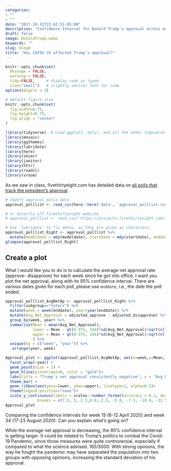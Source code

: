 ```yaml
---
categories:
- ""
- ""
date: "2017-10-31T22:42:51-05:00"
description: "Confidence Interval for Donald Trump's approval across months"
draft: false
image: DonaldTrump.webp
keywords: ""
slug: blog4
title: "Has COVID-19 affected Trump's approval?"
---
```


```r
knitr::opts_chunk$set(
  message = FALSE, 
  warning = FALSE, 
  tidy=FALSE,     # display code as typed
  size="small")   # slightly smaller font for code
options(digits = 3)

# default figure size
knitr::opts_chunk$set(
  fig.width=6.75, 
  fig.height=6.75,
  fig.align = "center"
)
```


```r
library(tidyverse)  # Load ggplot2, dplyr, and all the other tidyverse packages
library(mosaic)
library(ggthemes)
library(lubridate)
library(here)
library(skimr)
library(janitor)
library(httr)
library(readxl)
library(vroom)
```

As we saw in class, fivethirtyeight.com has detailed data on [all polls that track the president's approval ](https://projects.fivethirtyeight.com/trump-approval-ratings)

```r
# Import approval polls data
approval_polllist <- read_csv(here::here('data', 'approval_polllist.csv'))

# or directly off fivethirtyeight website
# approval_polllist <- read_csv('https://projects.fivethirtyeight.com/trump-approval-data/approval_polllist.csv') 

# Use `lubridate` to fix dates, as they are given as characters.
approval_polllist_Right <- approval_polllist %>% 
  mutate(modeldate = mdy(modeldate), startdate = mdy(startdate), enddate = mdy(enddate), createddate = mdy(createddate), timestamp = parse_date_time(timestamp, orders = "hmsdmy"))
glimpse(approval_polllist_Right)
```

## Create a plot

What I would like you to do is to calculate the average net approval rate (approve- disapprove) for each week since he got into office. I want you plot the net approval, along with its 95% confidence interval. There are various dates given for each poll, please use `enddate`, i.e., the date the poll ended.

```r
approval_polllist_AvgNetAp <- approval_polllist_Right %>% 
  filter(subgroup=="Voters") %>% 
  mutate(week = week(enddate), year=year(enddate)) %>% 
  mutate(Avg_Net_Approval = adjusted_approve - adjusted_disapprove) %>% 
  group_by(week, year) %>% 
  summarise(Mean = mean(Avg_Net_Approval),
            lower = Mean - qt(0.975, 194)*sd(Avg_Net_Approval)/sqrt(n()),
            upper = Mean + qt(0.975, 194)*sd(Avg_Net_Approval)/sqrt(n())
            ) %>%
  unique(by = c("week", "year")) %>% 
   arrange(year, week)

Approval_plot <- ggplot(approval_polllist_AvgNetAp, aes(x=week,y=Mean, color = as.factor(year))) +   geom_line() + 
  facet_wrap(~year) + 
  geom_point(size = 1) + 
  geom_hline(yintercept=0, color = "gold")+
  labs(title = "Trump's net approval consistently negative", y = "Avg Net Approval (%)", x = "Week") + 
  theme_bw() +
  geom_ribbon(aes(ymin=lower, ymax=upper), linetype=1, alpha=0.1)+
  theme(legend.position="none")+
  scale_y_continuous(labels = scales::number_format(accuracy = 0.1, decimal.mark = '.'), 
              breaks = c(7.5, 5, 2.5,0.0,-2.5, -5.0, -7.5, -10.0, -12.5, -15.0, -17.5, -20.0))
Approval_plot
```

Comparing the confidence intervals for week 15 (6-12 April 2020) and week 34 (17-23 August 2020). Can you explain what’s going on? 

While the average net approval is decreasing, the 95% confidence interval is getting larger. It could be related to Trump’s politics to combat the Covid-19 Pandemic, since those measures were quite controversial, especially if compared to what the science advised. 165/5000. With strong opinions, the way he fought the pandemic may have separated the population into two groups with opposing opinions, increasing the standard deviation of his approval.